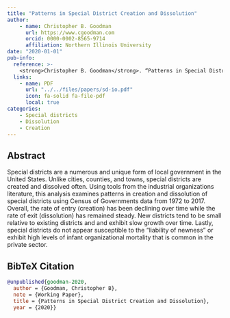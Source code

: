 ```yaml
---
title: "Patterns in Special District Creation and Dissolution"
author: 
    - name: Christopher B. Goodman
      url: https://www.cgoodman.com
      orcid: 0000-0002-8565-9714
      affiliation: Northern Illinois University
date: "2020-01-01"
pub-info:
  reference: >-
    <strong>Christopher B. Goodman</strong>. “Patterns in Special District Creation and Dissolution”
  links:
    - name: PDF
      url: "../../files/papers/sd-io.pdf"
      icon: fa-solid fa-file-pdf
      local: true
categories:
    - Special districts
    - Dissolution
    - Creation
---
```


## Abstract
Special districts are a numerous and unique form of local government in the United States. Unlike cities, counties, and towns, special districts are created and dissolved often. Using tools from the industrial organizations literature, this analysis examines patterns in creation and dissolution of special districts using Census of Governments data from 1972 to 2017. Overall, the rate of entry (creation) has been declining over time while the rate of exit (dissolution) has remained steady. New districts tend to be small relative to existing districts and and exhibit slow growth over time. Lastly, special districts do not appear susceptible to the "liability of newness" or exhibit high levels of infant organizational mortality that is common in the private sector.

## BibTeX Citation
```bib
@unpublished{goodman-2020,
  author = {Goodman, Christopher B},
  note = {Working Paper},
  title = {Patterns in Special District Creation and Dissolution},
  year = {2020}}
```
